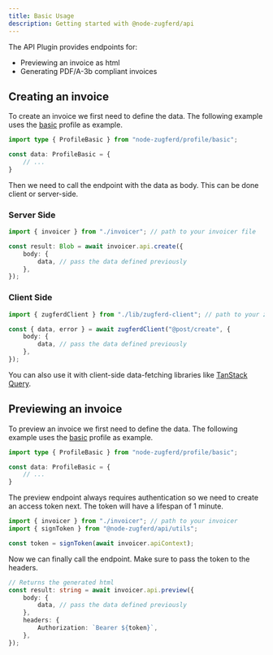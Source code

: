 ```yaml
---
title: Basic Usage
description: Getting started with @node-zugferd/api
---
```


The API Plugin provides endpoints for:

- Previewing an invoice as html
- Generating PDF/A-3b compliant invoices

## Creating an invoice

To create an invoice we first need to define the data.
The following example uses the [basic](/docs/profiles/basic) profile as example.

```ts
import type { ProfileBasic } from "node-zugferd/profile/basic";

const data: ProfileBasic = {
    // ...
}
```

Then we need to call the endpoint with the data as body.
This can be done client or server-side.

### Server Side

```ts
import { invoicer } from "./invoicer"; // path to your invoicer file

const result: Blob = await invoicer.api.create({
    body: {
        data, // pass the data defined previously
    },
});
```

### Client Side

```ts
import { zugferdClient } from "./lib/zugferd-client"; // path to your zugferd client

const { data, error } = await zugferdClient("@post/create", {
    body: {
        data, // pass the data defined previously
    },
});
```

You can also use it with client-side data-fetching libraries like [TanStack Query](https://tanstack.com/query/latest).

## Previewing an invoice

To preview an invoice we first need to define the data.
The following example uses the [basic](/docs/profiles/basic) profile as example.

```ts
import type { ProfileBasic } from "node-zugferd/profile/basic";

const data: ProfileBasic = {
    // ...
}
```

The preview endpoint always requires authentication so we need to create an access token next.
The token will have a lifespan of 1 minute.

```ts
import { invoicer } from "./invoicer"; // path to your invoicer
import { signToken } from "@node-zugferd/api/utils";

const token = signToken(await invoicer.apiContext);
```

Now we can finally call the endpoint. Make sure to pass the token to the headers.

```ts
// Returns the generated html
const result: string = await invoicer.api.preview({
    body: {
        data, // pass the data defined previously
    },
    headers: {
        Authorization: `Bearer ${token}`,
    },
});
```